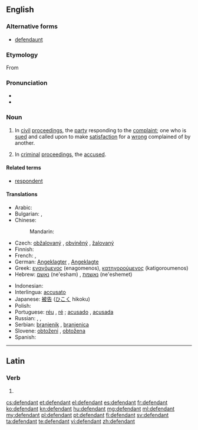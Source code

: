 ==English==
{{wikipedia}}

===Alternative forms===
* [[defendaunt]] {{qualifier|obsolete}}

===Etymology===
From {{suffix|defend|ant}}

===Pronunciation===
* {{IPA|/dɪˈfendənt/|lang=en}}
* {{audio|en-us-defendant.ogg|Audio (US)}}

===Noun===
{{en-noun}}

# {{legal}} In [[civil]] [[proceedings]], the [[party]] responding to the [[complaint]]; one who is [[sued]] and called upon to make [[satisfaction]] for a [[wrong]] complained of by another.
# {{legal}} In [[criminal]] [[proceedings]], the [[accused]].

====Related terms====
* [[respondent]]

====Translations====
{{trans-top|person prosecuted or sued}}
* Arabic: {{t|ar|مدعى عليه|m|tr=mudda`iy `alayhi}}
* Bulgarian: {{t|bg|обвиняем|m|sc=Cyrl}},  {{t|bg|ответник|m|sc=Cyrl}}
* Chinese:
*: Mandarin: {{zh-zh-p|被告|bèigào}}
* Czech: [[obžalovaný]] {{m}}, [[obviněný]] {{m}}, [[žalovaný]] {{m}}
* Finnish: {{t+|fi|vastaaja}}
* French: {{t+|fr|inculpé}},  {{t|fr|défendeur}}
* German: [[Angeklagter]] {{m}}, [[Angeklagte]] {{f}}
* Greek: [[εναγόμενος]] (enagomenos), [[κατηγορούμενος]] (katigoroumenos)
* Hebrew: [[נאשם]] (ne'esham) {{m}}, [[נאשמת]] (ne'eshemet) {{f}}
{{trans-mid}}
* Indonesian: {{t|id|tergugat}}
* Interlingua: [[accusato]]
* Japanese: [[被告]] ([[ひこく]] hikoku)
* Polish: {{t+|pl|oskarżony|m}}
* Portuguese: [[réu]] {{m}}, [[ré]] {{f}}; [[acusado]] {{m}}, [[acusada]] {{f}}
* Russian: {{t+|ru|обвиняемый|m|tr=obvinjájemyj}}, {{t+|ru|ответчик|m|tr=otvétčik}}, {{t+|ru|подсудимый|m|tr=podsudímyj}}
* Serbian: [[branjenik]] {{m}}, [[branjenica]] {{f}}
* Slovene: [[obtoženi]] {{m}}, [[obtožena]] {{f}}
* Spanish: {{t+|es|acusado|m}}
{{trans-bottom}}

----

==Latin==

===Verb===
{{la-verb-form|dēfendant}}

# {{conjugation of|defendo|dēfendō|3|p|pres|act|sub|lang=la}}{{la-conj-form-gloss|defendo|3|p|pres|act|sub}}

[[cs:defendant]]
[[et:defendant]]
[[el:defendant]]
[[es:defendant]]
[[fr:defendant]]
[[ko:defendant]]
[[kn:defendant]]
[[hu:defendant]]
[[mg:defendant]]
[[ml:defendant]]
[[my:defendant]]
[[pl:defendant]]
[[pt:defendant]]
[[fi:defendant]]
[[sv:defendant]]
[[ta:defendant]]
[[te:defendant]]
[[vi:defendant]]
[[zh:defendant]]